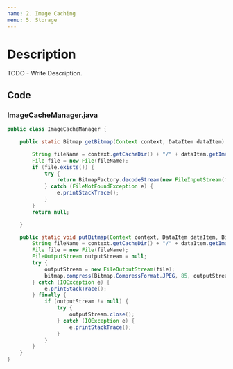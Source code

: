 ```yaml
---
name: 2. Image Caching
menu: 5. Storage
---
```


# Description

TODO - Write Description.

## Code

### ImageCacheManager.java

```java
public class ImageCacheManager {

    public static Bitmap getBitmap(Context context, DataItem dataItem) {

        String fileName = context.getCacheDir() + "/" + dataItem.getImage();
        File file = new File(fileName);
        if (file.exists()) {
            try {
                return BitmapFactory.decodeStream(new FileInputStream(file));
            } catch (FileNotFoundException e) {
                e.printStackTrace();
            }
        }
        return null;

    }

    public static void putBitmap(Context context, DataItem dataItem, Bitmap bitmap) {
        String fileName = context.getCacheDir() + "/" + dataItem.getImage();
        File file = new File(fileName);
        FileOutputStream outputStream = null;
        try {
            outputStream = new FileOutputStream(file);
            bitmap.compress(Bitmap.CompressFormat.JPEG, 85, outputStream);
        } catch (IOException e) {
            e.printStackTrace();
        } finally {
            if (outputStream != null) {
                try {
                    outputStream.close();
                } catch (IOException e) {
                    e.printStackTrace();
                }
            }
        }
    }
}
```
